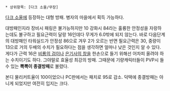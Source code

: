  * 상위항목: [다크 소울/무장]


[[다크 소울]]에 등장하는 대형 방패. 병자의 마을에서 획득 가능하다.

대방패인지라 장비시 패링은 불가능하지만 10 강화시 84라는 훌륭한 안정성을 자랑하는데도 불구하고 필요근력이 달랑 16인데다 무게가 6.0밖에 되지 않는다. 바로 다음단계의 대방패인 타워실드가 안정성 86으로 겨우 2가 오르는 반면 필요근력은 30, 중량이 13으로 거의 두배의 수치가 필요하다는 점을 생각하면 얼마나 낮은 것인지 알 수 있다. 게다가 근력 16은 [[비룡의 검]]이나 [[은기사의 창]]을 한손으로 들기 위해선 어차피 올려야 하는 수치이기도 하다. 그야말로 효율성 최강의 방패. 그때문에 기량캐릭터들이 PVP시 들 수 있는 '''뽁뽁이 종결방패'''로 불렸다.

본디 물리커트율이 100이었으나 PC판에서는 패치로 95로 감소. 덕택에 종결방패는 아니게 되었지만 여전히 입지는 크다.
